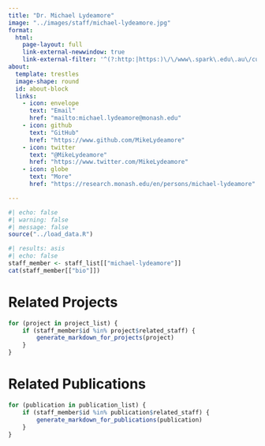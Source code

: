 ```yaml
---
title: "Dr. Michael Lydeamore"
image: "../images/staff/michael-lydeamore.jpg"
format:
  html:
    page-layout: full
    link-external-newwindow: true
    link-external-filter: '^(?:http:|https:)\/\/www\.spark\.edu\.au\/custom'
about:
  template: trestles
  image-shape: round
  id: about-block
  links:
    - icon: envelope
      text: "Email"
      href: "mailto:michael.lydeamore@monash.edu"
    - icon: github
      text: "GitHub"
      href: "https://www.github.com/MikeLydeamore"
    - icon: twitter
      text: "@MikeLydeamore"
      href: "https://www.twitter.com/MikeLydeamore"
    - icon: globe
      text: "More"
      href: "https://research.monash.edu/en/persons/michael-lydeamore"

---
```


```r
#| echo: false
#| warning: false
#| message: false
source("../load_data.R")
```
   
::: {#about-block}

```r
#| results: asis
#| echo: false
staff_member <- staff_list[["michael-lydeamore"]]
cat(staff_member[["bio"]])

```

::: 

# Related Projects

```r
for (project in project_list) {
    if (staff_member$id %in% project$related_staff) {
        generate_markdown_for_projects(project)
    }
}
```

# Related Publications

```r
for (publication in publication_list) {
    if (staff_member$id %in% publication$related_staff) {
        generate_markdown_for_publications(publication)
    }
}
```
